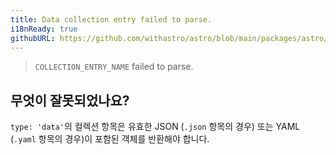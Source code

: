 ```yaml
---
title: Data collection entry failed to parse.
i18nReady: true
githubURL: https://github.com/withastro/astro/blob/main/packages/astro/src/core/errors/errors-data.ts
---
```


> `COLLECTION_ENTRY_NAME` failed to parse.

## 무엇이 잘못되었나요?

`type: 'data'`의 컬렉션 항목은 유효한 JSON (`.json` 항목의 경우) 또는 YAML (`.yaml` 항목의 경우)이 포함된 객체를 반환해야 합니다.